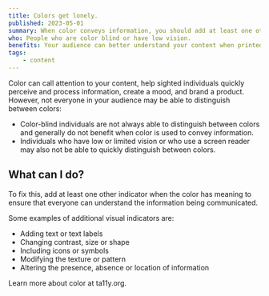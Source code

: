 ```yaml
---
title: Colors get lonely.
published: 2023-05-01
summary: When color conveys information, you should add at least one other visual indicator.
who: People who are color blind or have low vision.
benefits: Your audience can better understand your content when printed in grayscale or viewed on a mobile device.
tags:
    - content
---
```





Color can call attention to your content, help sighted individuals quickly perceive and process information, create a mood, and brand a product. However, not everyone in your audience may be able to distinguish between colors:
- Color-blind individuals are not always able to distinguish between colors and generally do not benefit when color is used to convey information.   
- Individuals who have low or limited vision or who use a screen reader may also not be able to quickly distinguish between colors.   

<ImageFigure src={originalImg} class="my-3 text-center" imageClass="w-100 bg-white" alt="Line graph using red for sales and green for donations. Lines and markers are the same." caption="Graph using color as information."/>

<ImageFigure src={simulatedImg} class="my-3 text-center" imageClass="w-100 bg-white" alt="Lines and markers are the same color brown. There is no way to tell the lines apart." caption="Simulated view of red green color blindness when color is the only indicator."/>

## What can I do?

To fix this, add at least one other indicator when the color has meaning to ensure that everyone can understand the information being communicated.

Some examples of additional visual indicators are:
- Adding text or text labels   
- Changing contrast, size or shape
- Including icons or symbols   
- Modifying the texture or pattern   
- Altering the presence, absence or location of information   

<ImageFigure src={texturedImg} class="my-3 text-center" imageClass="w-100 bg-white" alt="Lines and markers are the same color brown but markes are different shapes, One line is solid and one is dashed." caption="Simulated view of red green color blindness when shape and texture are additional indicators."/>

<ExternalLink inline href="https://www.ta11y.org/learning/topic?key=contrast.color_alone">Learn more about color</ExternalLink> at <span class="text-brand text-primary fw-bold">t<span class="fw-lighter">a11y</span>.org</span>.